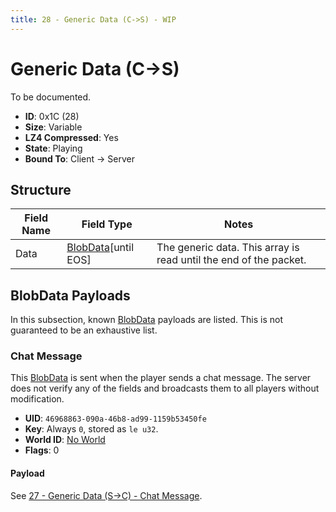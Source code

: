 ```yaml
---
title: 28 - Generic Data (C->S) - WIP
---
```



# Generic Data (C->S)

To be documented.

- **ID**: 0x1C (28)
- **Size**: Variable
- **LZ4 Compressed**: Yes
- **State**: Playing
- **Bound To**: Client -> Server

## Structure

<BlobDataPacketsNotice />

| Field Name | Field Type | Notes |
|------------|------------|-------|
| Data       | [BlobData](/docs/structures/networking/blobdata)[until EOS] | The generic data. This array is read until the end of the packet. |

## BlobData Payloads

In this subsection, known [BlobData](/docs/structures/networking/blobdata) payloads are listed. This is not guaranteed to be an exhaustive list.

### Chat Message

This [BlobData](/docs/structures/networking/blobdata) is sent when the player sends a chat message. The server does not verify any of the fields and broadcasts them to all players without modification.

- **UID**: `46968863-090a-46b8-ad99-1159b53450fe`
- **Key**: Always `0`, stored as `le u32`.
- **World ID**: [No World](/docs/structures/networking/blobdata#special-world-ids)
- **Flags**: 0

#### Payload

See [27 - Generic Data (S->C) - Chat Message](./27-generic-data-s2c.mdx#chat-message).
